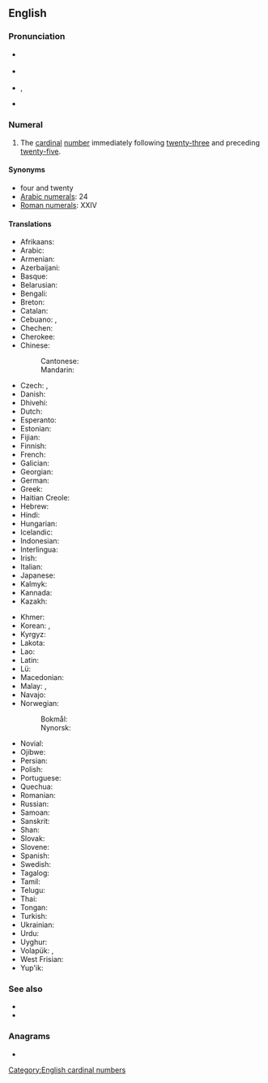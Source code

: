 {{also|twenty four}}
==English==
{{cardinalbox|en|23|24|25|twenty-three|twenty-five|ord=twenty-fourth}}

===Pronunciation===
* {{a|GA}} {{IPA|/ˌtwɛntiˈfɔɹ/|lang=en}}
* {{a|RP}} {{IPA|/ˌtwɛntiˈfɔː/|lang=en}}
* {{a|rhotic|horse-hoarse}} {{enPR|fōr}}, {{IPA|/ˌtwɛntiˈfo(ː)ɹ/|lang=en}}
* {{a|nonrhotic|horse-hoarse}} {{IPA|/ˌtwɛntiˈfoə/|lang=en}}

===Numeral===
{{head|en|numeral}}

# The [[cardinal]] [[number]] immediately following [[twenty-three]] and preceding [[twenty-five]].

====Synonyms====
* four and twenty
* [[w:Arabic numerals|Arabic numerals]]: 24
* [[w:Roman numerals|Roman numerals]]: XXIV

====Translations====
{{trans-top|cardinal number}}
* Afrikaans: {{t+|af|vier-en-twintig}}
* Arabic: {{t|ar|أَرْبَعَة وَعِشْرُون|tr=ʾarbaʿa wa-ʿišrūn}}
* Armenian: {{t+|hy|քսանչորս}}
* Azerbaijani: {{t+|az|iyirmi dörd}}
* Basque: {{t+|eu|hogeita lau}}
* Belarusian: {{t|be|два́ццаць чаты́ры}}
* Bengali: {{t|bn|চব্বিশ}}
* Breton: {{t|br|pevar-warn-ugent}}
* Catalan: {{t+|ca|vint-i-quatre}}
* Cebuano: {{t|ceb|kawhaa`g upat}}, {{t|ceb|baynete kwatro}}
* Chechen: {{t|ce|ткъе диъ}}
* Cherokee: {{t|chr|ᏔᎵᏍᎪ ᏅᎩ}}
* Chinese:
*: Cantonese: {{t|yue|二十四|tr=ji6 sap6 sei3}}
*: Mandarin: {{t|cmn|二十四|tr=èr shí sì}}
* Czech: {{t+|cs|dvacet čtyři}}, {{t+|cs|čtyřiadvacet}}
* Danish: {{t|da|fireogtyve}}
* Dhivehi: {{t|dv|ސައުވީސް}}
* Dutch: {{t+|nl|vierentwintig}}
* Esperanto: {{t|eo|dudek kvar}}
* Estonian: {{t+|et|kakskümmend neli}}
* Fijian: {{t|fj|ruasagavulu ka va}}
* Finnish: {{t|fi|kaksikymmentäneljä}}
* French: {{t+|fr|vingt-quatre|m}}
* Galician: {{t+|gl|vinte e catro}}
* Georgian: {{t|ka|ოცდაოთხი}}
* German: {{t+|de|vierundzwanzig}}
* Greek: {{t|el|είκοσι τέσσερα}}
* Haitian Creole: {{t|ht|vennkat}}
* Hebrew: {{t|he|עשרים־וארבעה|tr=esrím və-arbá}}
* Hindi: {{t+|hi|चौबीस}}
* Hungarian: {{t+|hu|huszonnégy}}
* Icelandic: {{t+|is|tuttugu og fjórir}}
* Indonesian: {{t|id|dua puluh empat}}
* Interlingua: {{t|ia|vinti-quatro}}
* Irish: {{t|ga|fiche a ceathair}}
* Italian: {{t+|it|ventiquattro}}
* Japanese: {{t|ja|二十四|tr=ni-jū-shi}}
* Kalmyk: {{t|xal|хөрн дөрвн}}
* Kannada: {{t|kn|ಇಪ್ಪತ್ತನಾಲ್ಕು}}
* Kazakh: {{t|kk|жиырма төрт}}
{{trans-mid}}
* Khmer: {{t+|km|ម្ភៃបួន|tr=mpʰey buən}}
* Korean: {{t|ko|스물넷|tr=seumulnes}}, {{t|ko|이십사(二十四)|tr=I-sib-sa}}
* Kyrgyz: {{t|ky|жыйырма төрт}}
* Lakota: {{t|lkt|wikčémna núŋpa aké tópa}}
* Lao: {{t|lo|ຊາວສີ່}}
* Latin: {{t|la|vigintiquattuor}}
* Lü: {{t|khb|ᦌᦱᧁᦉᦲᧈ|tr=saaw4 sii2}}
* Macedonian: {{t|mk|два́есет и че́тири}}
* Malay: {{t|ms|dua puluh empat}}, {{t|ms|empat likur}}
* Navajo: {{t|nv|naadįįdį́į́ʼ|sc=Latn}}
* Norwegian:
*: Bokmål: {{t|no|tjuefire}}
*: Nynorsk: {{t|nn|tjuefire}}
* Novial: {{t|nov|duanti-quar}}
* Ojibwe: {{t|oj|niishtana-ashi-niiwin}}
* Persian: {{t|fa|بیست و چهار|tr=bist-o-čahâr}}
* Polish: {{t|pl|dwadzieścia cztery}}
* Portuguese: {{t|pt|vinte e quatro|m}}
* Quechua: {{t|qu|iskay chunka tawayuq}}
* Romanian: {{t|ro|douăzeci și patru}}
* Russian: {{t+|ru|два́дцать четы́ре}}
* Samoan: {{t|sm|luasefulu fa}}
* Sanskrit: {{t+|sa|चतुर्विंशति|f}}
* Shan: {{t|shn|သၢဝ်းသီႇ}}
* Slovak: {{t|sk|dvadsať štyri}}
* Slovene: {{t|sl|štiriindvajset}}
* Spanish: {{t+|es|veinticuatro}}
* Swedish: {{t+|sv|tjugofyra}}
* Tagalog: {{t|tl|beintikuwatro}}
* Tamil: {{t|ta|இருபத்தி நான்கு}}
* Telugu: {{t|te|ఇరవై నాలుగు}}
* Thai: {{t|th|ยี่สิบสี่}}
* Tongan: {{t|to|uofulu mā fā}}
* Turkish: {{t+|tr|yirmi dört}}
* Ukrainian: {{t|uk|два́дцять чоти́ри}}
* Urdu: {{t|ur|چوبیس|tr=caubīs}}
* Uyghur: {{t|ug|يىگىرمە تۆت}}
* Volapük: {{t|vo|teldegfol}}, {{t|vo|telsefol}} {{qualifier|older, term, obsolete}}
* West Frisian: {{t|fy|fjouwerentweintich}}
* Yup'ik: {{t|esu|yuinaq cetaman}}
{{trans-bottom}}

===See also===
* {{l|en|twenty-three}}
* {{l|en|twenty-five}}

===Anagrams===
* {{anagrams|en|four twenty|four-twenty}}

[[Category:English cardinal numbers]]